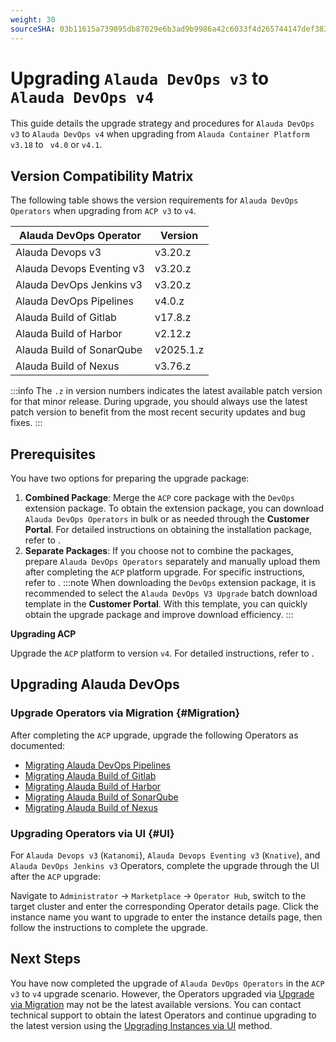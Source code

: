 ```yaml
---
weight: 30
sourceSHA: 03b11615a739095db87029e6b3ad9b9986a42c6033f4d265744147def3832b5a
---
```


# Upgrading `Alauda DevOps v3` to `Alauda DevOps v4`

This guide details the upgrade strategy and procedures for `Alauda DevOps v3` to `Alauda DevOps v4` when upgrading from `Alauda Container Platform v3.18` to ` v4.0` or `v4.1`.

## Version Compatibility Matrix

The following table shows the version requirements for `Alauda DevOps Operators` when upgrading from `ACP v3` to `v4`.

| Alauda DevOps Operator    | Version   |
| ------------------------- | --------- |
| Alauda Devops v3          | v3.20.z   |
| Alauda Devops Eventing v3 | v3.20.z   |
| Alauda DevOps Jenkins v3  | v3.20.z   |
| Alauda DevOps Pipelines   | v4.0.z    |
| Alauda Build of Gitlab    | v17.8.z   |
| Alauda Build of Harbor    | v2.12.z   |
| Alauda Build of SonarQube | v2025.1.z |
| Alauda Build of Nexus     | v3.76.z   |

:::info
The `.z` in version numbers indicates the latest available patch version for that minor release. During upgrade, you should always use the latest patch version to benefit from the most recent security updates and bug fixes.
:::

## Prerequisites

You have two options for preparing the upgrade package:

1. **Combined Package**: Merge the `ACP` core package with the `DevOps` extension package. To obtain the extension package, you can download `Alauda DevOps Operators` in bulk or as needed through the **Customer Portal**. For detailed instructions on obtaining the installation package, refer to <ExternalSiteLink name="container_platform" href="install/prepare/download.html" children="Downloading Operators" />.
2. **Separate Packages**: If you choose not to combine the packages, prepare `Alauda DevOps Operators` separately and manually upload them after completing the `ACP` platform upgrade. For specific instructions, refer to <ExternalSiteLink name="container_platform" href="ui/cli_tools/#downloading-the-tool" children="Uploading Operators" />.
:::note
When downloading the `DevOps` extension package, it is recommended to select the `Alauda DevOps V3 Upgrade` batch download template in the **Customer Portal**. With this template, you can quickly obtain the upgrade package and improve download efficiency.
:::

**Upgrading ACP**

Upgrade the `ACP` platform to version `v4`. For detailed instructions, refer to <ExternalSiteLink name="container_platform" href="upgrade/overview.html" children="Upgrading Container Platform" />.

## Upgrading Alauda DevOps

### Upgrade Operators via Migration {#Migration}

After completing the `ACP` upgrade, upgrade the following Operators as documented:

- [Migrating Alauda DevOps Pipelines](./migrating-tekton-v3-to-v4.mdx)
- [Migrating Alauda Build of Gitlab](https://docs.alauda.io/alauda-build-of-gitlab/17.8/upgrade/02_14_upgrade_to_17.html)
- [Migrating Alauda Build of Harbor](https://docs.alauda.io/alauda-build-of-harbor/2.12/upgrade/01_upgrade_2.6.4_to_2.12.html)
- [Migrating Alauda Build of SonarQube](https://docs.alauda.io/alauda-build-of-sonarqube/2025.1/upgrade/05_upgrade_to_2025.1.0.html)
- [Migrating Alauda Build of Nexus](https://docs.alauda.io/alauda-build-of-nexus/3.76/upgrade/migrate_to_3.76.0.html)

### Upgrading Operators via UI {#UI}

For `Alauda Devops v3` (`Katanomi`), `Alauda Devops Eventing v3` (`Knative`), and `Alauda DevOps Jenkins v3` Operators, complete the upgrade through the UI after the `ACP` upgrade:

Navigate to `Administrator` -> `Marketplace` -> `Operator Hub`, switch to the target cluster and enter the corresponding Operator details page. Click the instance name you want to upgrade to enter the instance details page, then follow the instructions to complete the upgrade.

## Next Steps

You have now completed the upgrade of `Alauda DevOps Operators` in the `ACP v3` to `v4` upgrade scenario. However, the Operators upgraded via [Upgrade via Migration](#Migration) may not be the latest available versions. You can contact technical support to obtain the latest Operators and continue upgrading to the latest version using the [Upgrading Instances via UI](#UI) method.

